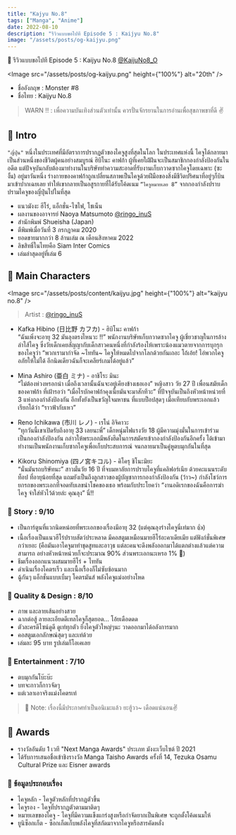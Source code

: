```yaml
---
title: "Kajyu No.8"
tags: ["Manga", "Anime"]
date: 2022-08-10
description: "รีวิวแบบขอไปที Episode 5 : Kaijyu No.8"
image: "/assets/posts/og-kaijyu.png"
---
```


📑 รีวิวแบบขอไปที Episode 5 : Kaijyu No.8 [@KaijuNo8_O](https://twitter.com/KaijuNo8_O)

<Image
  src="/assets/posts/og-kaijyu.png"
  height={"100%"}
  alt="20th"
/>

<Space h="sm" />

- ชื่ออังกฤษ : Monster #8 
- ชื่อไทย : Kaijyu No.8


<Space h="xs" />

> WARN ‼️ : เพื่อความบันเทิงส่วนตัวเท่านั้น ควรปั่นจักรยานในการอ่านเพื่อสุขภาพขาที่ดี ✌️

<Space h="sm" />

## 📌 Intro

`"ญี่ปุ่น"` หนึ่งในประเทศที่มีอัตราการปรากฏตัวของไคจูสูงที่สุดในโลก ในประเทศแห่งนี้ ไคจูได้กลายมาเป็นส่วนหนึ่งของชีวิตผู้คนอย่างสมบูรณ์ 
ฮิบิโนะ คาฟก้า ผู้ที่เคยใฝ่ฝันจะเป็นสมาชิกกองกำลังป้องกันในอดีต แต่ปัจจุบันกลับต้องมาทำงานในบริษัททำความสะอาดที่รับงานเก็บกวาดซากไคจูโดยเฉพาะ (ซะงั้น) 
อยู่มาวันหนึ่ง ร่างกายของคาฟก้าถูกเปลี่ยนสภาพเป็นไคจูด้วยฝีมือของสิ่งมีชีวิตปริศนาที่อยู่ๆก็บินมาเข้าปากเฉยเลย ทำให้เขากลายเป็นอสูรกายที่ได้รับโค้ดเนม `“ไคจูหมายเลย 8”` จากกองกำลังปราบปรามไคจูของญี่ปุ่นไปในที่สุด

- แนวมังงะ ฮีโร่, แอ็กชั่น-ไซไฟ, โชเน็น
- ผลงานของอาจารย์ Naoya Matsumoto [@ringo_inuS](https://twitter.com/ringo_inuS)
- สำนักพิมพ์ Shueisha (Japan)
- ตีพิมพ์เมื่อวันที่ 3 กรกฎาคม 2020
- ยอดขายมากกว่า 8 ล้านเล่ม ณ เดือนสิงหาคม 2022
- ลิขสิทธิ์ในไทยคือ Siam Inter Comics
- เล่มล่าสุดอยู่ที่เล่ม 6

<Space h="sm" />

## 📌 Main Characters

<Image
  src="/assets/posts/content/kaijyu.jpg"
  height={"100%"}
  alt="kaijyu no.8"
/>

> Artist : [@ringo_inuS](https://twitter.com/ringo_inuS/status/1555388414761275392/photo/1)

<Space h="xs" />

- Kafka Hibino (日比野 カフカ) - ฮิบิโนะ คาฟก้า  
“ฉันเพิ่งจะอายุ 32 มันลุงตรงไหนวะ !!” พนักงานบริษัทเก็บกวาดซากไคจู ผู้เชี่ยวชาญในการล้างลำไส้ไคจู 
ซึ่งวัยเด็กเคยสัญญากับเด็กสาวคนหนึ่งที่กำลังร้องไห้เพราะน้องแมวตายจากการบุกรุกของไคจูว่า “พวกเรามากำจัด ~ไททัน~ 
ไคจูให้หมดไปจากโลกด้วยกันเถอะ โถ้เอ้ย! ไอ่พวกไคจูอภัยให้ไม่ได้ อีกนิดเดียวฉันก็จะเคลียร์เกมได้อยู่แล้ว”

- Mina Ashiro (亜白 ミナ) - อาชิโระ มินะ  
“ไม่ต้องห่วงหรอกน่า เมื่อถึงเวลานั้นฉันจะอยู่เคียงข้างเธอเอง” หญิงสาว วัย 27 ปี เพื่อนสมัยเด็กของคาฟก้า ที่เฝ้ารอว่า “เมื่อไรบักคาฟก้าคุงเนี้ยมันจะมาสักทีวะ” 
ที่ปัจจุบันเป็นถึงหัวหน้าหน่วยที่ 3 แห่งกองกำลังป้องกัน อีกทั้งยังเป็นขวัญใจมหาชน ที่แบบป็อปสุดๆ เมื่อเทียบกับพระเอกแล้ว เรียกได้ว่า “ราวฟ้ากับเหว”

- Reno Ichikawa (市川 レノ) - เรโน่ อิจิคาวะ  
“ทุกวันนี้เขาเปิดรับถึงอายุ 33 เลยนะพี่” เด็กหนุ่มไฟแรงวัย 18 ผู้มีความมุ่งมั่นในการเข้าร่วมเป็นกองกำลังป้องกัน กล่าวให้พระเอกมีพลังฮึดในการสมัครเข้ากองกำลังป้องกันอีกครั้ง 
ได้เข้ามาทำงานเป็นพนักงานเก็บซากไคจูเพื่อเก็บประสบการณ์ จนกลายมาเป็นคู่หูตบมุกกันในที่สุด

- Kikoru Shinomiya (四ノ宮キコル) - คิโครุ ชิโนะมิยะ  
“นั่นมันรถบริษัทนะ” สาวมั่นวัย 16 ปี ที่จบมหาลัยการปราบไคจูที่แคลิฟอร์เนีย ด้วยคะแนนระดับท็อป ที่อายุน้อยที่สุด แถมยังเป็นถึงลูกสาวของผู้บัญชาการกองกำลังป้องกัน (ว้าว~) 
กำลังโชว์การยกรถของพระเอกที่จอดทับเลขนำโชคของเธอ พร้อมกับประโยคว่า “งานอดิเรกของฉันคือการฆ่าไคจู จำใส่หัวไว้ด้วยล่ะ คุณลุง” นี่!!

<Space h="sm" />

### 📝 Story :  9/10

- เป็นการ์ตูนที่แวกนิดหน่อยที่พระเอกของเรื่องมีอายุ 32 (แต่คุณลุงร่างไคจูนี่เท่มาก 👍)
- เนื้อเรื่องเป็นแนวฮีโร่ปราบสัตว์ประหลาด มีคอสตูมเหมือนมายฮีโร่อะคาเดียเมีย แต่ฟังก์ชั่นพิเศษกว่าเยอะ 
(คือมันเอาไคจูมาทำชุดสูทและอาวุธ แต่ละคนจะดึงพลังออกมาได้แตกต่างแล้วแต่ความสามารถ อย่างหัวหน้าหน่วยก็จะประมาณ 90% ส่วนพระเอกนะเหรอ 1% 🤭)
- ธีมเรื่องออกแนวผสมมายฮีโร่ + ไททัน
- ดำเนินเรื่องโคตรเร็ว และเนื้อเรื้องก็ไม่ซับซ้อนมาก
- ฉู้กันๆ แอ็กชั่นแบบเบิ้มๆ โคตรมันส์ พลังไคจูแม่งอย่างโหด

### 📝 Quality & Design : 8/10

- ภาพ และลายเส้นอย่างสวย
- ฉากต่อสู้ ลายละเอียดดีเทลไคจูก็สุดยอด… โอ้ยเดือดดด
- ตัวละครดีไซน์ดูดี ดูเท่ทุกตัว ยิ่งไคจูตัวใหญ่ๆนะ วาดออกมาได้อลังการมาก
- คอสตูมเอกลักษณ์สุดๆ และเท่ด้วย
- เล่มละ 95 บาท รูปเล่มก็โอเคเลย

### 📝 Entertainment : 7/10

- ตบมุกกันโบ๊ะบ๊ะ
- บทจะกาวก็กาวจัดๆ
- แต่เวลาเอาจริงแม่งโคตรเท่

<Space h="xs" />

> 📝 Note: เรื่องนี้มีประกาศทำเป็นอนิเมะแล้ว ยะฮู้วว~ เดือดแน่นอน✌️

<Space h="sm" />

## 📌 Awards

- รางวัลอันดับ 1 เวที "Next Manga Awards" ประเภท มังงะเว็บไซต์ ปี 2021
- ได้รับการเสนอชื่อเข้าชิงรางวัล Manga Taisho Awards ครั้งที่ 14, Tezuka Osamu Cultural Prize และ Eisner awards


<Space h="sm" />

### 📝 ข้อมูลประกอบเรื่อง

- ไคจูหลัก - ไคจูตัวหลักที่ปรากฏตัวขึ้น
- ไคจูรอง - ไคจูที่ปรากฏตัวตามมาติดๆ
- หมายเลขของไคจู - ไคจูที่มีความแข็งแกร่งสูงหรือกำจัดยากเป็นพิเศษ จะถูกตั้งโค้ดเนมให้
- ยูนิซ็อกเก็ต - ซ็อกเก็ตเก็บพลังไคจูที่สกัดมาจากไคจูหรือสารคัดหลั่ง

<Space h="md" />
